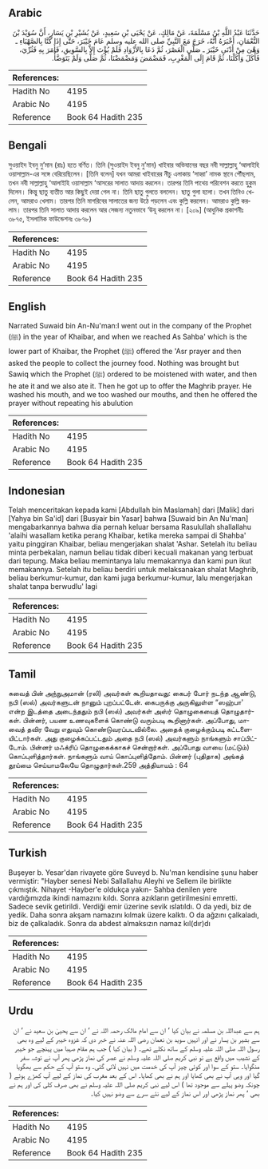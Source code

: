 ## Arabic


<div dir="rtl" lang="ar" style={{fontSize:'larger',backgroundColor:'#f8f9fa',padding:20}}>
حَدَّثَنَا عَبْدُ اللَّهِ بْنُ مَسْلَمَةَ، عَنْ مَالِكٍ، عَنْ يَحْيَى بْنِ سَعِيدٍ، عَنْ بُشَيْرِ بْنِ يَسَارٍ، أَنَّ سُوَيْدَ بْنَ النُّعْمَانِ، أَخْبَرَهُ أَنَّهُ، خَرَجَ مَعَ النَّبِيِّ صلى الله عليه وسلم عَامَ خَيْبَرَ، حَتَّى إِذَا كُنَّا بِالصَّهْبَاءِ ـ وَهْىَ مِنْ أَدْنَى خَيْبَرَ ـ صَلَّى الْعَصْرَ، ثُمَّ دَعَا بِالأَزْوَادِ فَلَمْ يُؤْتَ إِلاَّ بِالسَّوِيقِ، فَأَمَرَ بِهِ فَثُرِّيَ، فَأَكَلَ وَأَكَلْنَا، ثُمَّ قَامَ إِلَى الْمَغْرِبِ، فَمَضْمَضَ وَمَضْمَضْنَا، ثُمَّ صَلَّى وَلَمْ يَتَوَضَّأْ‏.‏
</div>
<div style={{backgroundColor:'#f8f9fa',padding:20, marginBottom: 10}}><table> <thead> <tr> <th>References:</th> <th></th> </tr> </thead> <tbody><tr><td>Hadith No</td><td>4195</td></tr><tr><td>Arabic No</td><td>4195</td></tr><tr><td>Reference</td><td>Book 64 Hadith 235</td></tr></tbody></table></div>

## Bengali


<div dir="ltr" lang="bn" style={{fontSize:'larger',backgroundColor:'#f8f9fa',padding:20}}>
সুওয়াইদ ইবনু নু’মান (রাঃ) হতে বর্ণিত। তিনি (সুওয়াইদ ইবনু নু’মান) খাইবার অভিযানের বছর নবী সাল্লাল্লাহু ‘আলাইহি ওয়াসাল্লাম-এর সঙ্গে বেরিয়েছিলেন। [তিনি বলেন] যখন আমরা খাইবারের নীচু এলাকায় ‘সাহ্বা’ নামক স্থানে পৌঁছলাম, তখন নবী সাল্লাল্লাহু ‘আলাইহি ওয়াসাল্লাম ‘আসরের সালাত আদায় করলেন। তারপর তিনি পাথেয় পরিবেশন করতে হুকুম দিলেন। কিন্তু ছাতু ব্যতীত আর কিছুই দেয়া গেল না। তিনি ছাতু গুলতে বললেন। ছাতু গুলা হলো। তখন তিনিও খেলেন, আমরাও খেলাম। তারপর তিনি মাগরিবের সালাতের জন্য উঠে পড়লেন এবং কুল্লি করলেন। আমরাও কুল্লি করলাম। তারপর তিনি সালাত আদায় করলেন আর সেজন্য নতুনভাবে ‘উযূ করলেন না। [২০৯] (আধুনিক প্রকাশনীঃ ৩৮৭৫, ইসলামিক ফাউন্ডেশনঃ ৩৮৭৮)
</div>
<div style={{backgroundColor:'#f8f9fa',padding:20, marginBottom: 10}}><table> <thead> <tr> <th>References:</th> <th></th> </tr> </thead> <tbody><tr><td>Hadith No</td><td>4195</td></tr><tr><td>Arabic No</td><td>4195</td></tr><tr><td>Reference</td><td>Book 64 Hadith 235</td></tr></tbody></table></div>

## English


<div dir="ltr" lang="en" style={{fontSize:'larger',backgroundColor:'#f8f9fa',padding:20}}>
Narrated Suwaid bin An-Nu'man:I went out in the company of the Prophet (ﷺ) in the year of Khaibar, and when we reached As Sahba' which is the lower part of Khaibar, the Prophet (ﷺ) offered the 'Asr prayer and then asked the people to collect the journey food. Nothing was brought but Sawiq which the Prophet (ﷺ) ordered to be moistened with water, and then he ate it and we also ate it. Then he got up to offer the Maghrib prayer. He washed his mouth, and we too washed our mouths, and then he offered the prayer without repeating his abulution
</div>
<div style={{backgroundColor:'#f8f9fa',padding:20, marginBottom: 10}}><table> <thead> <tr> <th>References:</th> <th></th> </tr> </thead> <tbody><tr><td>Hadith No</td><td>4195</td></tr><tr><td>Arabic No</td><td>4195</td></tr><tr><td>Reference</td><td>Book 64 Hadith 235</td></tr></tbody></table></div>

## Indonesian


<div dir="ltr" lang="id" style={{fontSize:'larger',backgroundColor:'#f8f9fa',padding:20}}>
Telah menceritakan kepada kami [Abdullah bin Maslamah] dari [Malik] dari [Yahya bin Sa'id] dari [Busyair bin Yasar] bahwa [Suwaid bin An Nu'man] mengabarkannya bahwa dia pernah keluar bersama Rasulullah shallallahu 'alaihi wasallam ketika perang Khaibar, ketika mereka sampai di Shahba' yaitu pinggiran Khaibar, beliau mengerjakan shalat 'Ashar. Setelah itu beliau minta perbekalan, namun beliau tidak diberi kecuali makanan yang terbuat dari tepung. Maka beliau memintanya lalu memakannya dan kami pun ikut memakannya. Setelah itu beliau berdiri untuk melaksanakan shalat Maghrib, beliau berkumur-kumur, dan kami juga berkumur-kumur, lalu mengerjakan shalat tanpa berwudlu' lagi
</div>
<div style={{backgroundColor:'#f8f9fa',padding:20, marginBottom: 10}}><table> <thead> <tr> <th>References:</th> <th></th> </tr> </thead> <tbody><tr><td>Hadith No</td><td>4195</td></tr><tr><td>Arabic No</td><td>4195</td></tr><tr><td>Reference</td><td>Book 64 Hadith 235</td></tr></tbody></table></div>

## Tamil


<div dir="ltr" lang="ta" style={{fontSize:'larger',backgroundColor:'#f8f9fa',padding:20}}>
சுவைத் பின் அந்நுஅமான் (ரலி) அவர்கள் கூறியதாவது: கைபர் போர் நடந்த ஆண்டு, நபி (ஸல்) அவர்களுடன் நானும் புறப்பட்டேன். கைபருக்கு அருகிலுள்ள “ஸஹ்பா' என்ற இடத்தை அடைந்ததும் நபி (ஸல்) அவர்கள் அஸ்ர் தொழுகையைத் தொழுதார்கள். பின்னர், பயண உணவுகளைக் கொண்டு வரும்படி கூறினார்கள். அப்போது, மாவைத் தவிர வேறு எதுவும் கொண்டுவரப்படவில்லை. அதைக் குழைக்கும்படி கட்டளையிட்டார்கள். அது குழைக்கப்பட்டதும் அதை நபி (ஸல்) அவர்களும் நாங்களும் சாப்பிட்டோம். பின்னர் மஃக்ரிப் தொழுகைக்காகச் சென்றார்கள். அப்போது வாயை (மட்டும்) கொப்புளித்தார்கள். நாங்களும் வாய் கொப்புளித்தோம். பின்னர் (புதிதாக) அங்கத் தூய்மை செய்யாமலேயே தொழுதார்கள்.259 அத்தியாயம் : 64
</div>
<div style={{backgroundColor:'#f8f9fa',padding:20, marginBottom: 10}}><table> <thead> <tr> <th>References:</th> <th></th> </tr> </thead> <tbody><tr><td>Hadith No</td><td>4195</td></tr><tr><td>Arabic No</td><td>4195</td></tr><tr><td>Reference</td><td>Book 64 Hadith 235</td></tr></tbody></table></div>

## Turkish


<div dir="ltr" lang="tr" style={{fontSize:'larger',backgroundColor:'#f8f9fa',padding:20}}>
Buşeyer b. Yesar'dan rivayete göre Suveyd b. Nu'man kendisine şunu haber vermiştir: "Hayber senesi Nebi Sallallahu Aleyhi ve Sellem ile birlikte çıkmıştık. Nihayet -Hayber'e oldukça yakın- Sahba denilen yere vardığımızda ikindi namazını kıldı. Sonra azıkların getirilmesini emretti. Sadece sevik getirildi. Verdiği emir üzerine sevik ıslatıldı. O da yedi, biz de yedik. Daha sonra akşam namazını kılmak üzere kalktı. O da ağzını çalkaladı, biz de çalkaladık. Sonra da abdest almaksızın namaz kıl(dır)dı
</div>
<div style={{backgroundColor:'#f8f9fa',padding:20, marginBottom: 10}}><table> <thead> <tr> <th>References:</th> <th></th> </tr> </thead> <tbody><tr><td>Hadith No</td><td>4195</td></tr><tr><td>Arabic No</td><td>4195</td></tr><tr><td>Reference</td><td>Book 64 Hadith 235</td></tr></tbody></table></div>

## Urdu


<div dir="rtl" lang="ur" style={{fontSize:'larger',backgroundColor:'#f8f9fa',padding:20}}>
ہم سے عبداللہ بن مسلمہ نے بیان کیا ‘ ان سے امام مالک رحمہ اللہ نے ‘ ان سے یحییٰ بن سعید نے ‘ ان سے بشیر بن یسار نے اور انہیں سوید بن نعمان رضی اللہ عنہ نے خبر دی کہ غزوہ خیبر کے لیے وہ بھی رسول اللہ صلی اللہ علیہ وسلم کے ساتھ نکلے تھے۔ ( بیان کیا ) جب ہم مقام صہبا میں پہنچے جو خیبر کے نشیب میں واقع ہے تو نبی کریم صلی اللہ علیہ وسلم نے عصر کی نماز پڑھی پھر آپ نے توشہ سفر منگوایا۔ ستو کے سوا اور کوئی چیز آپ کی خدمت میں نہیں لائی گئی۔ وہ ستو آپ کے حکم سے بھگویا گیا اور وہی آپ نے بھی کھایا اور ہم نے بھی کھایا۔ اس کے بعد مغرب کی نماز کے لیے آپ کھڑے ہوئے ( چونکہ وضو پہلے سے موجود تھا ) اس لیے نبی کریم صلی اللہ علیہ وسلم نے بھی صرف کلی کی اور ہم نے بھی ‘ پھر نماز پڑھی اور اس نماز کے لیے نئے سرے سے وضو نہیں کیا۔
</div>
<div style={{backgroundColor:'#f8f9fa',padding:20, marginBottom: 10}}><table> <thead> <tr> <th>References:</th> <th></th> </tr> </thead> <tbody><tr><td>Hadith No</td><td>4195</td></tr><tr><td>Arabic No</td><td>4195</td></tr><tr><td>Reference</td><td>Book 64 Hadith 235</td></tr></tbody></table></div>